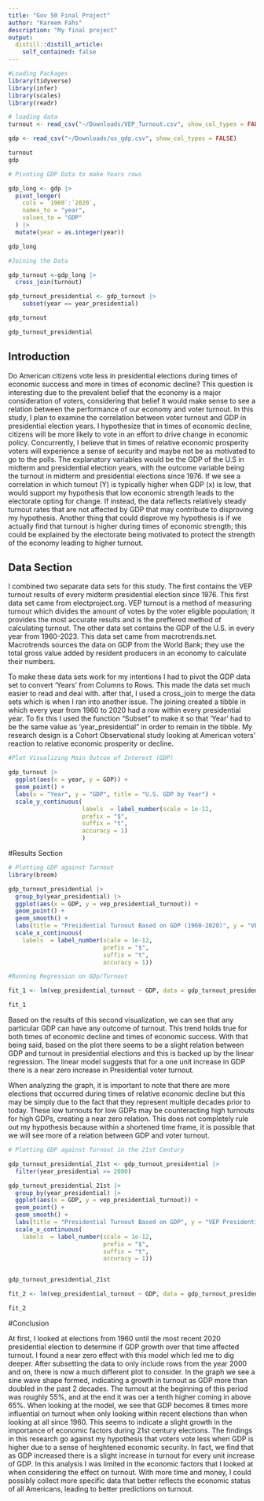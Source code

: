 ```yaml
---
title: "Gov 50 Final Project"
author: "Kareem Fahs"
description: "My final project"
output:
  distill::distill_article:
    self_contained: false
---
```

```r
#Loading Packages
library(tidyverse)
library(infer)
library(scales)
library(readr)
```

```r
# loading data 
turnout <- read_csv("~/Downloads/VEP_Turnout.csv", show_col_types = FALSE)

gdp <- read_csv("~/Downloads/us_gdp.csv", show_col_types = FALSE)

turnout
gdp
```



```r
# Pivoting GDP Data to make Years rows

gdp_long <- gdp |>
  pivot_longer(
    cols = `1960`:`2020`,
    names_to = "year",
    values_to = "GDP"
  ) |>
  mutate(year = as.integer(year))

gdp_long


```

```r
#Joining the Data

gdp_turnout <-gdp_long |>
  cross_join(turnout)

gdp_turnout_presidential <- gdp_turnout |>
    subset(year == year_presidential)

gdp_turnout

gdp_turnout_presidential
```
## Introduction

Do American citizens vote less in presidential elections during times of economic success and more in times of economic decline? This question is interesting due to the prevalent belief that the economy is a major consideration of voters, considering that belief it would make sense to see a relation between the performance of our economy and voter turnout. In this study, I plan to examine the correlation between voter turnout and GDP in presidential election years. I hypothesize that in times of economic decline, citizens will be more likely to vote in an effort to drive change in economic policy. Concurrently, I believe that in times of relative economic prosperity voters will experience a sense of security and maybe not be as motivated to go to the polls. The explanatory variables would be the GDP of the U.S in midterm and presidential election years, with the outcome variable being the turnout in midterm and presidential elections since 1976. If we see a correlation in which turnout (Y) is typically higher when GDP (x) is low, that would support my hypothesis that low economic strength leads to the electorate opting for change. If instead, the data reflects relatively steady turnout rates that are not affected by GDP that may contribute to disproving my hypothesis. Another thing that could disprove my hypothesis is if we actually find that turnout is higher during times of economic strength; this could be explained by the electorate being motivated to protect the strength of the economy leading to higher turnout. 

## Data Section

  I combined two separate data sets for this study. The first contains the VEP turnout results of every midterm presidential election since 1976. This first data set came from electproject.org. VEP turnout is a method of measuring turnout which divides the amount of votes by the voter eligible population; it provides the most accurate results and is the preffered method of calculating turnout. The other data set contains the GDP of the U.S. in every year from 1960-2023. This data set came from macrotrends.net. Macrotrends sources the data on GDP from the World Bank; they use the total gross value added by resident producers in an economy to calculate their numbers. 
  
  To make these data sets work for my intentions I had to pivot the GDP data set to convert 'Years' from Columns to Rows. This made the data set much easier to read and deal with. after that, I used a cross_join to merge the data sets which is when I ran into another issue. The joining created a tibble in which every year from 1960 to 2020 had a row within every presidential year. To fix this I used the function "Subset" to make it so that 'Year' had to be the same value as 'year_presidential" in order to remain in the tibble. My research design is a Cohort Observational study looking at American voters' reaction to relative economic prosperity or decline. 
  

```r
#Plot Visualizing Main Outcoe of Interest (GDP)

gdp_turnout |>
  ggplot(aes(x = year, y = GDP)) + 
  geom_point() +
  labs(x = "Year", y = "GDP", title = "U.S. GDP by Year") +
  scale_y_continuous(
                     labels  = label_number(scale = 1e-12, 
                     prefix = "$", 
                     suffix = "t", 
                     accuracy = 1)
                     ) 
```

#Results Section

```r
# Plotting GDP against Turnout
library(broom)

gdp_turnout_presidential |>
  group_by(year_presidential) |>
  ggplot(aes(x = GDP, y = vep_presidential_turnout)) + 
  geom_point() +
  geom_smooth() +
  labs(title = "Presidential Turnout Based on GDP (1960-2020)", y = "VEP Presidential Turnout") +
  scale_x_continuous(
    labels  = label_number(scale = 1e-12, 
                           prefix = "$", 
                           suffix = "t", 
                           accuracy = 1))

#Running Regression on GDp/Turnout

fit_1 <- lm(vep_presidential_turnout ~ GDP, data = gdp_turnout_presidential)

fit_1


```

  Based on the results of this second visualization, we can see that any particular GDP can have any outcome of turnout. This trend holds true for both times of economic decline and times of economic success. With that being said, based on the plot there seems to be a slight relation between GDP and turnout in presidential elections and this is backed up by the linear regression. The linear model suggests that for a one unit increase in GDP there is a near zero increase in Presidential voter turnout. 
  
  When analyzing the graph, it is important to note that there are more elections that occurred during times of relative economic decline but this may be simply due to the fact that they represent multiple decades prior to today. These low turnouts for low GDPs may be counteracting high turnouts for high GDPs, creating a near zero relation. This does not completely rule out my hypothesis because within a shortened time frame, it is possible that we will see more of a relation between GDP and voter turnout.


```r
# Plotting GDP against Turnout in the 21st Century

gdp_turnout_presidential_21st <- gdp_turnout_presidential |>
  filter(year_presidential >= 2000)

gdp_turnout_presidential_21st |>
  group_by(year_presidential) |>
  ggplot(aes(x = GDP, y = vep_presidential_turnout)) + 
  geom_point() +
  geom_smooth() +
  labs(title = "Presidential Turnout Based on GDP", y = "VEP Presidential Turnout") +
  scale_x_continuous(
    labels  = label_number(scale = 1e-12, 
                           prefix = "$", 
                           suffix = "t", 
                           accuracy = 1))


gdp_turnout_presidential_21st

fit_2 <- lm(vep_presidential_turnout ~ GDP, data = gdp_turnout_presidential_21st)

fit_2
```



#Conclusion

At first, I looked at elections from 1960 until the most recent 2020 presidential election to determine if GDP growth over that time affected turnout. I found a near zero effect with this model which led me to dig deeper. After subsetting the data to only include rows from the year 2000 and on, there is now a much different plot to consider. In the graph we see a sine wave shape formed, indicating a growth in turnout as GDP more than doubled in the past 2 decades. The turnout at the beginning of this period was roughly 55%, and at the end it was oer a tenth higher coming in above 65%. When looking at the model, we see that GDP becomes 8 times more influential on turnout when only looking within recent elections than when looking at all since 1960. This seems to indicate a slight growth in the importance of economic factors during 21st century elections. The findings in this research go against my hypothesis that voters vote less when GDP is higher due to a sense of heightened economic security. In fact, we find that as GDP increased there is a slight increase in turnout for every unit increase of GDP. In this analysis I was limited in the economic factors that I looked at when considering the effect on turnout. With more time and money, I could possibly collect more specific data that better reflects the economic status of all Americans, leading to better predictions on turnout. 




